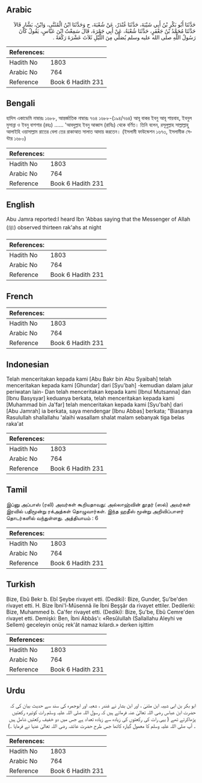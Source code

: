 ## Arabic


<div dir="rtl" lang="ar" style={{fontSize:'larger',backgroundColor:'#f8f9fa',padding:20}}>
حَدَّثَنَا أَبُو بَكْرِ بْنُ أَبِي شَيْبَةَ، حَدَّثَنَا غُنْدَرٌ، عَنْ شُعْبَةَ، ح وَحَدَّثَنَا ابْنُ الْمُثَنَّى، وَابْنُ، بَشَّارٍ قَالاَ حَدَّثَنَا مُحَمَّدُ بْنُ جَعْفَرٍ، حَدَّثَنَا شُعْبَةُ، عَنْ أَبِي جَمْرَةَ، قَالَ سَمِعْتُ ابْنَ عَبَّاسٍ، يَقُولُ كَانَ رَسُولُ اللَّهِ صلى الله عليه وسلم يُصَلِّي مِنَ اللَّيْلِ ثَلاَثَ عَشْرَةَ رَكْعَةً ‏.‏
</div>
<div style={{backgroundColor:'#f8f9fa',padding:20, marginBottom: 10}}><table> <thead> <tr> <th>References:</th> <th></th> </tr> </thead> <tbody><tr><td>Hadith No</td><td>1803</td></tr><tr><td>Arabic No</td><td>764</td></tr><tr><td>Reference</td><td>Book 6 Hadith 231</td></tr></tbody></table></div>

## Bengali


<div dir="ltr" lang="bn" style={{fontSize:'larger',backgroundColor:'#f8f9fa',padding:20}}>
হাদিস একাডেমি নাম্বারঃ ১৬৮৮, আন্তর্জাতিক নাম্বারঃ ৭৬৪ ১৬৮৮-(১৯৪/৭৬৪) আবূ বাকর ইবনু আবূ শায়বাহ, ইবনুল মুসান্না ও ইবনু বাশশার (রহঃ) ...... 'আবদুল্লাহ ইবনু আব্বাস (রাযিঃ) থেকে বর্ণিত। তিনি বলেন, রসূলুল্লাহ সাল্লাল্লাহু আলাইহি ওয়াসাল্লাম রাতের বেলা তের রাকাআত সালাত আদায় করতেন। (ইসলামী ফাউন্ডেশন ১৬৭৩, ইসলামীক সেন্টার ১৬৮০)
</div>
<div style={{backgroundColor:'#f8f9fa',padding:20, marginBottom: 10}}><table> <thead> <tr> <th>References:</th> <th></th> </tr> </thead> <tbody><tr><td>Hadith No</td><td>1803</td></tr><tr><td>Arabic No</td><td>764</td></tr><tr><td>Reference</td><td>Book 6 Hadith 231</td></tr></tbody></table></div>

## English


<div dir="ltr" lang="en" style={{fontSize:'larger',backgroundColor:'#f8f9fa',padding:20}}>
Abu Jamra reported:I heard Ibn 'Abbas saying that the Messenger of Allah (ﷺ) observed thirteen rak'ahs at night
</div>
<div style={{backgroundColor:'#f8f9fa',padding:20, marginBottom: 10}}><table> <thead> <tr> <th>References:</th> <th></th> </tr> </thead> <tbody><tr><td>Hadith No</td><td>1803</td></tr><tr><td>Arabic No</td><td>764</td></tr><tr><td>Reference</td><td>Book 6 Hadith 231</td></tr></tbody></table></div>

## French


<div dir="ltr" lang="fr" style={{fontSize:'larger',backgroundColor:'#f8f9fa',padding:20}}>

</div>
<div style={{backgroundColor:'#f8f9fa',padding:20, marginBottom: 10}}><table> <thead> <tr> <th>References:</th> <th></th> </tr> </thead> <tbody><tr><td>Hadith No</td><td>1803</td></tr><tr><td>Arabic No</td><td>764</td></tr><tr><td>Reference</td><td>Book 6 Hadith 231</td></tr></tbody></table></div>

## Indonesian


<div dir="ltr" lang="id" style={{fontSize:'larger',backgroundColor:'#f8f9fa',padding:20}}>
Telah menceritakan kepada kami [Abu Bakr bin Abu Syaibah] telah menceritakan kepada kami [Ghundar] dari [Syu'bah] -kemudian dalam jalur periwatan lain- Dan telah menceritakan kepada kami [Ibnul Mutsanna] dan [Ibnu Basysyar] keduanya berkata, telah menceritakan kepada kami [Muhammad bin Ja'far] telah menceritakan kepada kami [Syu'bah] dari [Abu Jamrah] ia berkata, saya mendengar [Ibnu Abbas] berkata; "Biasanya Rasulullah shallallahu 'alaihi wasallam shalat malam sebanyak tiga belas raka'at
</div>
<div style={{backgroundColor:'#f8f9fa',padding:20, marginBottom: 10}}><table> <thead> <tr> <th>References:</th> <th></th> </tr> </thead> <tbody><tr><td>Hadith No</td><td>1803</td></tr><tr><td>Arabic No</td><td>764</td></tr><tr><td>Reference</td><td>Book 6 Hadith 231</td></tr></tbody></table></div>

## Tamil


<div dir="ltr" lang="ta" style={{fontSize:'larger',backgroundColor:'#f8f9fa',padding:20}}>
இப்னு அப்பாஸ் (ரலி) அவர்கள் கூறியதாவது: அல்லாஹ்வின் தூதர் (ஸல்) அவர்கள் இரவில் பதிமூன்று ரக்அத்கள் தொழுவார்கள். இந்த ஹதீஸ் மூன்று அறிவிப்பாளர் தொடர்களில் வந்துள்ளது. அத்தியாயம் : 6
</div>
<div style={{backgroundColor:'#f8f9fa',padding:20, marginBottom: 10}}><table> <thead> <tr> <th>References:</th> <th></th> </tr> </thead> <tbody><tr><td>Hadith No</td><td>1803</td></tr><tr><td>Arabic No</td><td>764</td></tr><tr><td>Reference</td><td>Book 6 Hadith 231</td></tr></tbody></table></div>

## Turkish


<div dir="ltr" lang="tr" style={{fontSize:'larger',backgroundColor:'#f8f9fa',padding:20}}>
Bize, Ebû Bekr b. Ebî Şeybe rivayet etti. (Dediki): Bize, Gunder, Şu'be'den rivayet etti. H. Bize İbni'l-Müsennâ ile İbni Beşşâr da rivayet ettiler. Dedilerki: Bize, Muhammed b. Ca'fer rivayet etti. (Dediki): Bize, Şu'be, Ebû Cemre'den rivayet etti. Demişki: Ben, İbni Abbâs'ı: «Resûlullah (Sallallahu Aleyhi ve Sellem) geceleyin onüç rek'ât namaz kılardı.» derken işittim
</div>
<div style={{backgroundColor:'#f8f9fa',padding:20, marginBottom: 10}}><table> <thead> <tr> <th>References:</th> <th></th> </tr> </thead> <tbody><tr><td>Hadith No</td><td>1803</td></tr><tr><td>Arabic No</td><td>764</td></tr><tr><td>Reference</td><td>Book 6 Hadith 231</td></tr></tbody></table></div>

## Urdu


<div dir="rtl" lang="ur" style={{fontSize:'larger',backgroundColor:'#f8f9fa',padding:20}}>
ابو بکر بن ابی شیبہ ابن مثنیٰ ، اور ابن بشار نے غندر ، شعبہ اور ابوجمرہ کی سند سے حدیث بیان کی کہ حضرت ابن عباس رضی اللہ تعالیٰ عنہ فرماتے ہیں کہ رسول اللہ صلی اللہ علیہ وسلم رات کوتیرہ رکعتیں پڑھاکرتے تھے ( یہی رات کی رکعتوں کی زیادہ سے زیادہ تعداد ہے جس میں دو خفیف رکعتیں شامل ہیں ۔ آپ صلی اللہ علیہ وسلم کا معمول گیارہ کاتھا جس طرح حضرت عائشہ رضی اللہ تعالیٰ عنہا نے فرمایا ۔)
</div>
<div style={{backgroundColor:'#f8f9fa',padding:20, marginBottom: 10}}><table> <thead> <tr> <th>References:</th> <th></th> </tr> </thead> <tbody><tr><td>Hadith No</td><td>1803</td></tr><tr><td>Arabic No</td><td>764</td></tr><tr><td>Reference</td><td>Book 6 Hadith 231</td></tr></tbody></table></div>